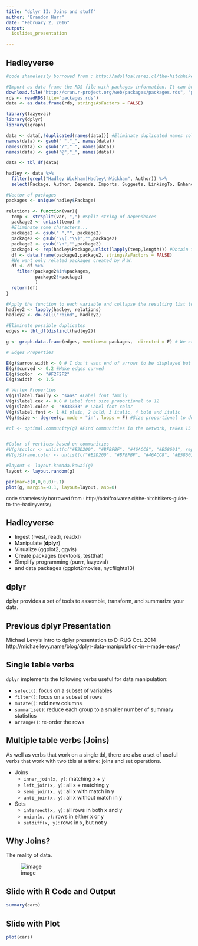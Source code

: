 ```yaml
---
title: "dplyr II: Joins and stuff"
author: "Brandon Hurr"
date: "February 2, 2016"
output: 
  ioslides_presentation

---
```


## Hadleyverse
```r
#code shamelessly borrowed from : http://adolfoalvarez.cl/the-hitchhikers-guide-to-the-hadleyverse/

#Import as data frame the RDS file with packages information. It can be obtained from CRAN,
download.file("http://cran.r-project.org/web/packages/packages.rds", "packages.rds")
rds <- readRDS(file="packages.rds")
data <- as.data.frame(rds, stringsAsFactors = FALSE)
```

```r
library(lazyeval)
library(dplyr)
library(igraph)

data <- data[,!duplicated(names(data))] #Eliminate duplicated names column
names(data) <- gsub(" ","_", names(data))
names(data) <- gsub("/","_", names(data))
names(data) <- gsub("@","_", names(data))

data <- tbl_df(data)

hadley <- data %>%
  filter(grepl("Hadley Wickham|Hadley\nWickham", Author)) %>%
  select(Package, Author, Depends, Imports, Suggests, LinkingTo, Enhances)

#Vector of packages
packages <- unique(hadley$Package)

relations <- function(var){
  temp <- strsplit(var, ",") #Split string of dependences
  package2 <- unlist(temp) #
  #Eliminate some characters...
  package2 <- gsub(" ","", package2) 
  package2 <- gsub("\\(.*\\)","",package2)
  package2 <- gsub("\n","",package2)
  package1 <- rep(hadley$Package,unlist(lapply(temp,length))) #Obtain the corresponding id
  df <- data.frame(package1,package2, stringsAsFactors = FALSE)
  #We want only related packages created by H.W.
  df <- df %>%
    filter(package2%in%packages,
           package2!=package1
           )
  return(df)
}

#Apply the function to each variable and collapse the resulting list to a single data frame
hadley2 <- lapply(hadley, relations)
hadley2 <- do.call("rbind", hadley2)

#Eliminate possible duplicates
edges <- tbl_df(distinct(hadley2))  

g <- graph.data.frame(edges, vertices= packages,  directed = F) # We create the igraph object based on the "edges" data frame

# Edges Properties

E(g)$arrow.width <- 0 # I don't want end of arrows to be displayed but that can change in the future
E(g)$curved <- 0.2 #Make edges curved
E(g)$color  <- "#F2F2F2"
E(g)$width  <- 1.5

# Vertex Properties
V(g)$label.family <- "sans" #Label font family
V(g)$label.cex <- 0.8 # Label font size proportional to 12
V(g)$label.color <- "#333333" # Label font color
V(g)$label.font <- 1 #1 plain, 2 bold, 3 italic, 4 bold and italic
V(g)$size <- degree(g, mode = "in", loops = F) #Size proportional to degree

#cl <- optimal.community(g) #Find communities in the network, takes 15 minutes


#Color of vertices based on communities
#V(g)$color <- unlist(c("#E2D200", "#BFBFBF", "#46ACC8", "#E58601", rep("#BFBFBF",6))[cl$membership])
#V(g)$frame.color <- unlist(c("#E2D200", "#BFBFBF", "#46ACC8", "#E58601", rep("#BFBFBF",6))[cl$membership])

#layout <- layout.kamada.kawai(g)
layout <- layout.random(g)

par(mar=c(0,0,0,0)+.1)
plot(g, margin=-0.1, layout=layout, asp=0)
```
<font size="2">code shamelessly borrowed from : http://adolfoalvarez.cl/the-hitchhikers-guide-to-the-hadleyverse/</font>


## Hadleyverse

  - Ingest (rvest, readr, readxl)
  - Manipulate (**dplyr**)
  - Visualize (ggplot2, ggvis)
  - Create packages (devtools, testthat)
  - Simplify programming (purrr, lazyeval)
  - and data packages (ggplot2movies, nycflights13)

## dplyr

dplyr provides a set of tools to assemble, transform, and summarize your data. 


## Previous dplyr Presentation
Michael Levy's Intro to dplyr presentation to D-RUG Oct. 2014
http://michaellevy.name/blog/dplyr-data-manipulation-in-r-made-easy/

## Single table verbs

`dplyr` implements the following verbs useful for data manipulation:

* `select()`: focus on a subset of variables
* `filter()`: focus on a subset of rows
* `mutate()`: add new columns
* `summarise()`: reduce each group to a smaller number of summary statistics
* `arrange()`: re-order the rows


## Multiple table verbs (Joins)

As well as verbs that work on a single tbl, there are also a set of useful verbs that work with two tbls at a time: joins and set operations.

* Joins
    + `inner_join(x, y)`: matching x + y
    + `left_join(x, y)`: all x + matching y
    + `semi_join(x, y)`: all x with match in y
    + `anti_join(x, y)`: all x without match in y
* Sets
    + `intersect(x, y)`: all rows in both x and y
    + `union(x, y)`: rows in either x or y
    + `setdiff(x, y)`: rows in x, but not y

## Why Joins?

The reality of data.

![image](http://r4ds.had.co.nz/diagrams/relational-nycflights.png)

## Slide with R Code and Output

```r
summary(cars)
```

## Slide with Plot

```r
plot(cars)
```

